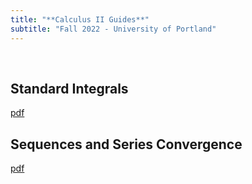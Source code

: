 ```yaml
---
title: "**Calculus II Guides**"
subtitle: "Fall 2022 - University of Portland"
---
```


<br>

## **Standard Integrals**

[pdf](guides/standard-integral-guide.pdf){target="_blank"}

## **Sequences and Series Convergence**

[pdf](guides/series-convergence-tests-guide.pdf){target="_blank"}

<br>
